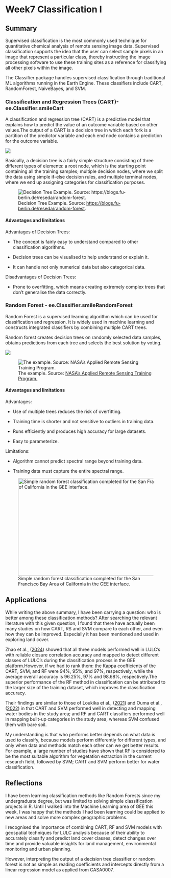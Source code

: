 # Week7 Classification I

## Summary

Supervised classification is the most commonly used technique for quantitative chemical analysis of remote sensing image data. Supervised classification supports the idea that the user can select sample pixels in an image that represent a particular class, thereby instructing the image processing software to use these training sites as a reference for classifying all other pixels within the image.

The Classifier package handles supervised classification through traditional ML algorithms running in the Earth Engine. These classifiers include CART, RandomForest, NaiveBayes, and SVM.

### Classification and Regression Trees (CART)- ee.Classifier.smileCart

A classification and regression tree (CART) is a predictive model that explains how to predict the value of an outcome variable based on other values.The output of a CART is a decision tree in which each fork is a partition of the predictor variable and each end node contains a prediction for the outcome variable.

![](images/CART.jpg){fig-align="center"}

Basically, a decision tree is a fairly simple structure consisting of three different types of elements: a root node, which is the starting point containing all the training samples; multiple decision nodes, where we split the data using simple if-else decision rules, and multiple terminal nodes, where we end up assigning categories for classification purposes.

![Decision Tree Example. Source: <https://blogs.fu-berlin.de/reseda/random-forest>.](images/dt.png){fig-align="center"}

#### Advantages and limitations

Advantages of Decision Trees:

-   The concept is fairly easy to understand compared to other classification algorithms.

-   Decision trees can be visualised to help understand or explain it.

-   It can handle not only numerical data but also categorical data.

Disadvantages of Decision Trees:

-   Prone to overfitting, which means creating extremely complex trees that don't generalise the data correctly.

### Random Forest - ee.Classifier.smileRandomForest

Random Forest is a supervised learning algorithm which can be used for classification and regression. It is widely used in machine learning and constructs integrated classifiers by combining multiple CART trees.

Random forest creates decision trees on randomly selected data samples, obtains predictions from each tree and selects the best solution by voting.

![](images/rf1.png){fig-align="center"}

![The example. Source: [NASA’s Applied Remote Sensing Training Program.](https://appliedsciences.nasa.gov/sites/default/files/2021-06/GEE_Part2_Edited_JO.pdf)](images/rf2-01.png){fig-align="center"}

#### Advantages and limitations

Advantages:

-   Use of multiple trees reduces the risk of overfitting.

-   Training time is shorter and not sensitive to outliers in training data.

-   Runs efficiently and produces high accuracy for large datasets.

-   Easy to parameterize.

Limitations:

-   Algorithm cannot predict spectral range beyond training data.

-   Training data must capture the entire spectral range.

![Simple random forest classification completed for the San Francisco Bay Area of California in the GEE interface.](images/rs3.jpg){fig-align="center" width="548" height="305"}

## Applications

While writing the above summary, I have been carrying a question: who is better among these classification methods? After searching the relevant literature with this given question, I found that there have actually been many studies on how CART, RS and SVM compare to each other, and even how they can be improved. Especially it has been mentioned and used in exploring land cover.

Zhao et al., ([2024](https://doi.org/10.1016/j.rama.2023.10.007)) showed that all three models performed well in LULC's with reliable closure correlation accuracy and mapped to detect different classes of LULC's during the classification process in the GEE platform.However, if we had to rank them: the Kappa coefficients of the CART, SVM, and RF were 94%, 95%, and 97%, respectively, while the average overall accuracy is 96.25%, 97% and 98.68%, respectively.The superior performance of the RF method in classification can be attributed to the larger size of the training dataset, which improves the classification accuracy.

Their findings are similar to those of Loukika et al., ([2021](https://doi.org/10.3390/su132413758)) and Ouma et al., ([2022](https://doi.org/10.5194/isprs-archives-XLIII-B3-2022-681-2022)) in that CART and SVM performed well in detecting and mapping water bodies in the study area; and RF and CART classifiers performed well in mapping built-up categories in the study area, whereas SVM confused them with bare soil.

My understanding is that who performs better depends on what data is used to classify, because models perform differently for different types, and only when data and methods match each other can we get better results. For example, a large number of studies have shown that RF is considered to be the most suitable algorithm for vegetation extraction in the current research field, followed by SVM; CART and SVM perform better for water classification.

## Reflections

I have been learning classification methods like Random Forests since my undergraduate degree, but was limited to solving simple classification projects in R. Until I walked into the Machine Learning area of GEE this week, I was happy that the methods I had been learning could be applied to new areas and solve more complex geographic problems.

I recognised the importance of combining CART, RF and SVM models with geospatial techniques for LULC analysis because of their ability to accurately classify and predict land cover classes, detect changes over time and provide valuable insights for land management, environmental monitoring and urban planning.

However, interpreting the output of a decision tree classifier or random forest is not as simple as reading coefficients and intercepts directly from a linear regression model as applied from CASA0007.
